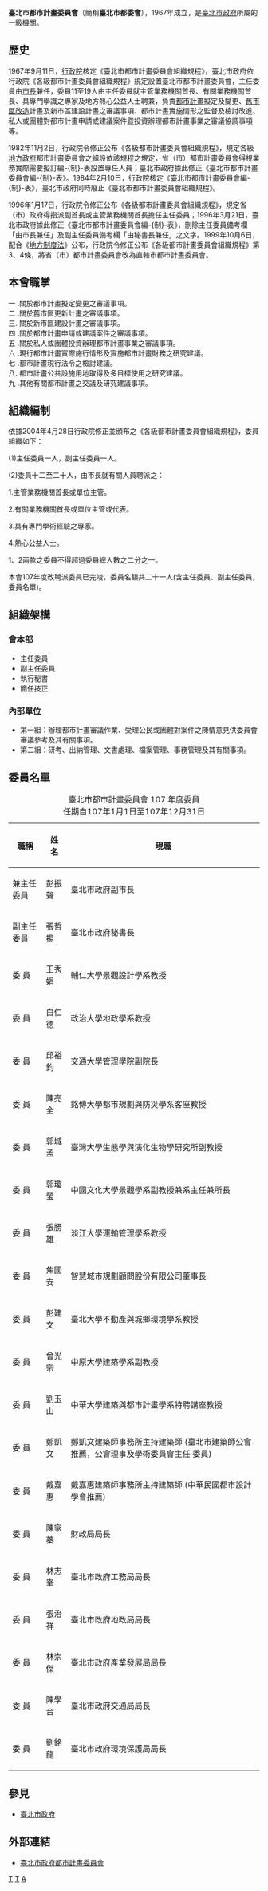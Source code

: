 {{autobiography|time=2016-02-24T15:43:25+00:00}}
{{unreferenced|time=2016-02-24T15:43:25+00:00}}
{{中華民國政府部門基礎資訊
|部門名稱       = 臺北市都市計畫委員會
|外文名稱       = Urban Planning Commission, <br>Taipei City Government
|外文語言       = 英語
|部門標誌       = Emblem of Taipei City.svg
|代表圖像       = 
|代表圖像名稱   =  
|首長職銜       = 主任委員
|首長姓名       = [[彭振聲|彭振聲]]
|副首長職銜     = 副主任委員
|副首長姓名     = [[陳志銘|陳志銘]]
|副首長姓名二   = 
|副首長姓名三   = 
|副首長職銜二   = 
|副首長二姓名   = 
|副首長二姓名二 = 
|副首長二姓名三 = 
|秘書長職銜     = 
|秘書長姓名     = 
|秘書長姓名二   = 
|秘書長姓名三   = 
|副秘書長職銜   = 
|副秘書長姓名   = 
|副秘書長姓名二 = 
|副秘書長姓名三 = 
|任命者姓名     = 
|成立日期       = 1967年
|解散日期       = 
|所屬部門       = [[臺北市政府|臺北市政府]]
|組織編制       = 
|授權法源       = 
|員額任期       = 
|員額           = 
|年度預算額     = 
|地址           = {{ROC-TW}}<br>[[臺北市|臺北市]][[信義區_(臺北市)|信義區]][[市府路|市府路]]1號10樓西北區（[[臺北市市政大樓|臺北市市政大樓]]）
|電話           = +886 2 2720-8889轉3298
|網站           = https://www.tupc.gov.taipei/
|備註           = 
}}
'''臺北市都市計畫委員會'''（簡稱'''臺北市都委會'''），1967年成立，是[[臺北市政府|臺北市政府]]所屬的一級機關。

==歷史==
1967年9月11日，[[行政院|行政院]]核定《臺北市都市計畫委員會組織規程》，臺北市政府依行政院《各級都市計畫委員會組織規程》規定設置臺北市都市計畫委員會，主任委員由[[臺北市市長|市長]]兼任，委員11至19人由主任委員就主管業務機關首長、有關業務機關首長、具專門學識之專家及地方熱心公益人士聘兼，負責[[都市計畫|都市計畫]]擬定及變更、[[都市更新|舊市區改造]]計畫及新市區建設計畫之審議事項、都市計畫實施情形之監督及檢討改進、私人或團體對都市計畫申請或建議案件暨投資辦理都市計畫事業之審議協調事項等。

1982年11月2日，行政院令修正公布《各級都市計畫委員會組織規程》，規定各級[[地方政府|地方政府]]都市計畫委員會之組設依該規程之規定，省（市）都市計畫委員會得視業務實際需要擬訂編-{制}-表設置專任人員；臺北市政府據此修正《臺北市都市計畫委員會編-{制}-表》。1984年2月10日，行政院核定《臺北市都市計畫委員會編-{制}-表》，臺北市政府同時廢止《臺北市都市計畫委員會組織規程》。

1996年1月17日，行政院令修正公布《各級都市計畫委員會組織規程》，規定省（市）政府得指派副首長或主管業務機關首長擔任主任委員；1996年3月21日，臺北市政府據此修正《臺北市都市計畫委員會編-{制}-表》，刪除主任委員備考欄「由市長兼任」及副主任委員備考欄「由秘書長兼任」之文字。1999年10月6日，配合《[[地方制度法|地方制度法]]》公布，行政院令修正公布《各級都市計畫委員會組織規程》第3、4條，將省（市）都市計畫委員會改為直轄市都市計畫委員會。

== 本會職掌 ==
一 .關於都市計畫擬定變更之審議事項。<br/>
二 .關於舊市區更新計畫之審議事項。<br/>
三. 關於新市區建設計畫之審議事項。<br/>
四 .關於都市計畫申請或建議案件之審議事項。<br/>
五 .關於私人或團體投資辦理都市計畫事業之審議事項。<br/>
六 .現行都市計畫實際施行情形及實施都市計畫財務之研究建議。<br/>
七 .都市計畫現行法令之檢討建議。<br/>
八. 都市計畫公共設施用地取得及多目標使用之研究建議。<br/>
九 .其他有關都市計畫之交議及研究建議事項。

== 組織編制 ==
依據2004年4月28日行政院修正並頒布之《各級都市計畫委員會組織規程》，委員組織如下：

(1)主任委員一人，副主任委員一人。

(2)委員十二至二十人，由市長就有關人員聘派之：

1.主管業務機關首長或單位主管。

2.有關業務機關首長或單位主管或代表。

3.具有專門學術經驗之專家。

4.熱心公益人士。

1、2兩款之委員不得超過委員總人數之二分之一。

本會107年度改聘派委員已完竣，委員名額共二十一人(含主任委員​、副主任委員​，委員名單​)。

==組織架構==
===會本部===
*主任委員
*副主任委員
*執行秘書
*簡任技正

===內部單位===
*第一組：辦理都市計畫審議作業、受理公民或團體對案件之陳情意見供委員會審議參考及其有關事項。
*第二組：研考、出納管理、文書處理、檔案管理、事務管理及其有關事項。

== 委員名單 ==
{| class="wikitable"
|+臺北市都市計畫委員會 107 年度委員 <br>任期自107年1月1日至107年12月31日
!職稱
!姓  名
!現職
|- 
|兼主任委員 
|彭振聲  
|臺北市政府副市長 
|-
|副主任委員 
|張哲揚 
|臺北市政府秘書長 
|-
|委 員 
|王秀娟 
|輔仁大學景觀設計學系教授 
|-
|委 員 
|白仁德 
|政治大學地政學系教授 
|-
|委 員 
|邱裕鈞 
|交通大學管理學院副院長 
|-
|委 員 
|陳亮全 
|銘傳大學都市規劃與防災學系客座教授 
|-
|委 員 
|郭城孟 
|臺灣大學生態學與演化生物學研究所副教授 
|-
|委 員 
|郭瓊瑩 
|中國文化大學景觀學系副教授兼系主任兼所長 
|-
|委 員 
|張勝雄 
|淡江大學運輸管理學系教授 
|-
|委 員 
|焦國安 
|智慧城市規劃顧問股份有限公司董事長 
|-
|委 員 
|彭建文
| 臺北大學不動產與城鄉環境學系教授 
|-
|委 員 
|曾光宗 
|中原大學建築學系副教授 
|-
|委 員 
|劉玉山 
|中華大學建築與都市計畫學系特聘講座教授 
|-
|委 員 
|鄭凱文 
|鄭凱文建築師事務所主持建築師 
(臺北市建築師公會推薦，公會理事及學術委員會主任
委員) 
|-
|委 員 
|戴嘉惠 
|戴嘉惠建築師事務所主持建築師 
(中華民國都市設計學會推薦) 
|-
|委 員 
|陳家蓁 
|財政局局長 
|-
|委 員 
|林志峯 
|臺北市政府工務局局長 
|-
|委 員 
|張治祥 
|臺北市政府地政局局長 
|-
|委 員 
|林崇傑 
|臺北市政府產業發展局局長 
|-
|委 員 
|陳學台 
|臺北市政府交通局局長 
|-
|委 員 
|劉銘龍 
|臺北市政府環境保護局局長 
|}

== 參見 ==
* [[臺北市政府|臺北市政府]]

== 外部連結 ==
* [https://www.tupc.gov.taipei/ 臺北市政府都市計畫委員會] {{Wayback|url=https://www.tupc.gov.taipei/ |date=20180801125050 }}{{zh}}{{en}}

{{臺北市政府所屬機關}}

[[Category:1967年建立政府機構|T]]
[[Category:1967年台灣建立|T]]
[[Category:台北市政府|A]]
